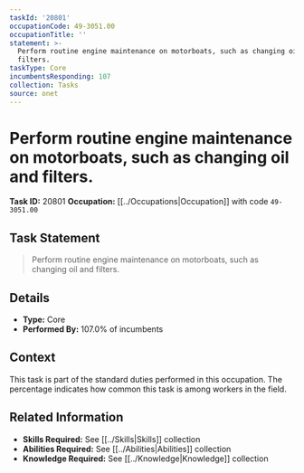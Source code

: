 ```yaml
---
taskId: '20801'
occupationCode: 49-3051.00
occupationTitle: ''
statement: >-
  Perform routine engine maintenance on motorboats, such as changing oil and
  filters.
taskType: Core
incumbentsResponding: 107
collection: Tasks
source: onet
---
```

# Perform routine engine maintenance on motorboats, such as changing oil and filters.

**Task ID:** 20801
**Occupation:** [[../Occupations|Occupation]] with code `49-3051.00`

## Task Statement

> Perform routine engine maintenance on motorboats, such as changing oil and filters.

## Details

- **Type:** Core
- **Performed By:** 107.0% of incumbents

## Context

This task is part of the standard duties performed in this occupation. The percentage indicates how common this task is among workers in the field.

## Related Information

- **Skills Required:** See [[../Skills|Skills]] collection
- **Abilities Required:** See [[../Abilities|Abilities]] collection
- **Knowledge Required:** See [[../Knowledge|Knowledge]] collection
